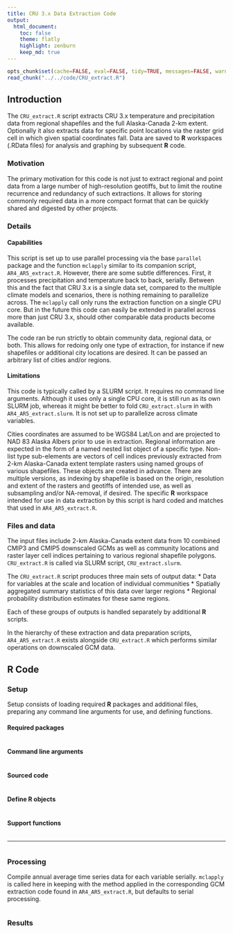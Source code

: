 ```yaml
---
title: CRU 3.x Data Extraction Code
output:
  html_document:
    toc: false
    theme: flatly
    highlight: zenburn
    keep_md: true
---
```


```r
opts_chunk$set(cache=FALSE, eval=FALSE, tidy=TRUE, messages=FALSE, warnings=FALSE)
read_chunk("../../code/CRU_extract.R")
```

## Introduction

The `CRU_extract.R` script extracts CRU 3.x temperature and precipitation data from regional shapefiles and the full Alaska-Canada 2-km extent.
Optionally it also extracts data for specific point locations via the raster grid cell in which given spatial coordinates fall.
Data are saved to **R** workspaces (.RData files) for analysis and graphing by subsequent **R** code.

### Motivation
The primary motivation for this code is not just to extract regional and point data from a large number of high-resolution geotiffs,
but to limit the routine recurrence and redundancy of such extractions.
It allows for storing commonly required data in a more compact format that can be quickly shared and digested by other projects.

### Details

#### Capabilities
This script is set up to use parallel processing via the base `parallel` package and the function `mclapply` similar to its companion script, `AR4_AR5_extract.R`.
However, there are some subtle differences. First, it processes precipitation and temperature back to back, serially.
Between this and the fact that CRU 3.x is a single data set, compared to the multiple climate models and scenarios, there is nothing remaining to parallelize across.
The `mclapply` call only runs the extraction function on a single CPU core.
But in the future this code can easily be extended in parallel across more than just CRU 3.x, should other comparable data products become available.

The code ran be run strictly to obtain community data, regional data, or both. This allows for redoing only one type of extraction, for instance if new shapefiles or additional city locations are desired.
It can be passed an arbitrary list of cities and/or regions.

#### Limitations
This code is typically called by a SLURM script. It requires no command line arguments.
Although it uses only a single CPU core, it is still run as its own SLURM job, whereas it might be better to fold `CRU_extract.slurm` in with `AR4_AR5_extract.slurm`.
It is not set up to parallelize across climate variables.

Cities coordinates are assumed to be WGS84 Lat/Lon and are projected to NAD 83 Alaska Albers prior to use in extraction.
Regional information are expected in the form of a named nested list object of a specific type.
Non-list type sub-elements are vectors of cell indices previously extracted from 2-km Alaska-Canada extent template rasters using named groups of various shapefiles.
These objects are created in advance. There are multiple versions, as indexing by shapefile is based on the origin, resolution and extent of the rasters and geotiffs of intended use,
as well as subsampling and/or NA-removal, if desired.
The specific **R** workspace intended for use in data extraction by this script is hard coded and matches that used in `AR4_AR5_extract.R`.

### Files and data
The input files include 2-km Alaska-Canada extent data from 10 combined CMIP3 and CMIP5 downscaled GCMs
as well as community locations and raster layer cell indices pertaining to various regional shapefile polygons.
`CRU_extract.R` is called via SLURM script, `CRU_extract.slurm`.

The `CRU_extract.R` script produces three main sets of output data:
* Data for variables at the scale and location of individual communities
* Spatially aggregated summary statistics of this data over larger regions
* Regional probability distribution estimates for these same regions.

Each of these groups of outputs is handled separately by additional **R** scripts.

In the hierarchy of these extraction and data preparation scripts, `AR4_AR5_extract.R` exists alongside `CRU_extract.R` which performs similar operations on downscaled GCM data.

## **R** Code

### Setup

Setup consists of loading required **R** packages and additional files, preparing any command line arguments for use, and defining functions.

#### Required packages

```r
```

#### Command line arguments

```r
```

#### Sourced code

```r
```

#### Define **R** objects

```r
```

#### Support functions

```r
```

----

```r
```

### Processing

Compile annual average time series data for each variable serially.
`mclapply` is called here in keeping with the method applied in the corresponding GCM extraction code found in `AR4_AR5_extract.R`, but defaults to serial processing.

```r
```

### Results

```r
```
